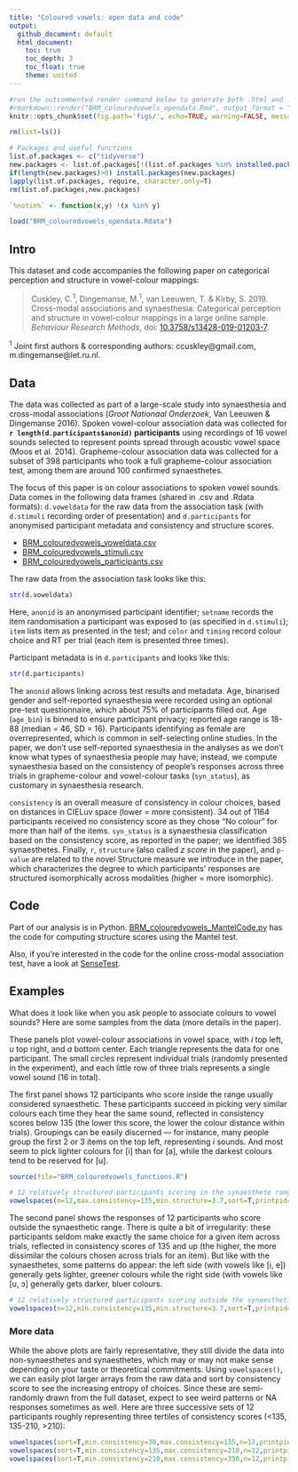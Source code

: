 ```yaml
---
title: "Coloured vowels: open data and code"
output:
  github_document: default
  html_document: 
    toc: true
    toc_depth: 3
    toc_float: true
    theme: united
---
```

```r
#run the outcommented render command below to generate both .html and .md output, the latter of which will be rendered nicely on GitHub:
#rmarkdown::render("BRM_colouredvowels_opendata.Rmd", output_format = "all",encoding="UTF-8")
knitr::opts_chunk$set(fig.path='figs/', echo=TRUE, warning=FALSE, message=FALSE)

```

```r

rm(list=ls())

# Packages and useful functions
list.of.packages <- c("tidyverse")
new.packages <- list.of.packages[!(list.of.packages %in% installed.packages()[,"Package"])]
if(length(new.packages)>0) install.packages(new.packages)
lapply(list.of.packages, require, character.only=T)
rm(list.of.packages,new.packages)

`%notin%` <- function(x,y) !(x %in% y) 

load("BRM_colouredvowels_opendata.Rdata")

```

## Intro
This dataset and code accompanies the following paper on categorical perception and structure in vowel-colour mappings:

> Cuskley, C.<sup>1</sup>, Dingemanse, M.<sup>1</sup>, van Leeuwen, T. & Kirby, S. 2019. Cross-modal associations and synaesthesia: Categorical perception and structure in vowel-colour mappings in a large online sample. *Behaviour Research Methods*, doi: [10.3758/s13428-019-01203-7](https://doi.org/10.3758/s13428-019-01203-7).

<sup>1</sup> Joint first authors & corresponding authors: ccuskley@gmail.com, m.dingemanse@let.ru.nl.

## Data
The data was collected as part of a large-scale study into synaesthesia and cross-modal associations (*Groot Nationaal Onderzoek*, Van Leeuwen & Dingemanse 2016). Spoken vowel-colour association data was collected for **`r length(d.participants$anonid)` participants** using recordings of 16 vowel sounds selected to represent points spread through acoustic vowel space (Moos et al. 2014). Grapheme-colour association data was collected for a subset of 398 participants who took a full grapheme-colour association test, among them are around 100 confirmed synaesthetes.

The focus of this paper is on colour associations to spoken vowel sounds. Data comes in the following data frames (shared in .csv and .Rdata formats): `d.voweldata` for the raw data from the association task (with `d.stimuli` recording order of presentation) and `d.participants` for anonymised participant metadata and consistency and structure scores.

* [BRM_colouredvowels_voweldata.csv](/BRM_colouredvowels_voweldata.csv)
* [BRM_colouredvowels_stimuli.csv](/BRM_colouredvowels_stimuli.csv)
* [BRM_colouredvowels_participants.csv](/BRM_colouredvowels_participants.csv)

The raw data from the association task looks like this:

```r
str(d.voweldata)

```
Here, `anonid` is an anonymised participant identifier; `setname` records the item randomisation a participant was exposed to (as specified in `d.stimuli`); `item` lists item as presented in the test; and `color` and `timing` record colour choice and RT per trial (each item is presented three times).

Participant metadata is in `d.participants` and looks like this:
```r
str(d.participants)
```

The `anonid` allows linking across test results and metadata. Age, binarised gender and self-reported synaesthesia were recorded using an optional pre-test questionnaire, which about 75% of participants filled out. Age (`age_bin`) is binned to ensure participant privacy; reported age range is 18-88 (median = 46, SD = 16).  Participants identifying as female are overrepresented, which is common in self-selecting online studies. In the paper, we don't use self-reported synaesthesia in the analyses as we don't know what types of synaesthesia people may have; instead, we compute synaesthesia based on the consistency of people's responses across three trials in grapheme-colour and vowel-colour tasks (`syn_status`), as customary in synaesthesia research.

`consistency` is an overall measure of consistency in colour choices, based on distances in CIELuv space (lower = more consistent). 34 out of 1164 participants received no consistency score as they chose "No colour" for more than half of the items. `syn_status` is a synaesthesia classification based on the consistency score, as reported in the paper; we identified 365 synaesthetes. Finally, `r`, `structure` (also called *z score* in the paper), and `p-value` are related to the novel Structure measure we introduce in the paper, which characterizes the degree to which participants' responses are structured isomorphically across modalities (higher = more isomorphic).

## Code
Part of our analysis is in Python. [BRM_colouredvowels_MantelCode.py](/BRM_colouredvowels_MantelCode.py) has the code for computing structure scores using the Mantel test.

Also, if you're interested in the code for the online cross-modal association test, have a look at [SenseTest](/SenseTest).

## Examples

What does it look like when you ask people to associate colours to vowel sounds? Here are some samples from the data (more details in the paper). 

These panels plot vowel-colour associations in vowel space, with *i* top left, *u* top right, and *a* bottom center. Each triangle represents the data for one participant. The small circles represent individual trials (randomly presented in the experiment), and each little row of three trials represents a single vowel sound (16 in total). 

The first panel shows 12 participants who score inside the range usually considered synaesthetic. These participants succeed in picking very similar colours each time they hear the same sound, reflected in consistency scores below 135 (the lower this score, the lower the colour distance within trials). Groupings can be easily discerned — for instance, many people group the first 2 or 3 items on the top left, representing *i* sounds. And most seem to pick lighter colours for [i] than for [a], while the darkest colours tend to be reserved for [u].


```r
source(file="BRM_colouredvowels_functions.R")

# 12 relatively structured participants scoring in the synaesthete range
vowelspaces(n=12,max.consistency=135,min.structure=3.7,sort=T,printpid=F)
```

The second panel shows the responses of 12 participants who score outside the synaesthetic range. There is quite a bit of irregularity: these participants seldom make exactly the same choice for a given item across trials, reflected in consistency scores of 135 and up (the higher, the more dissimilar the colours chosen across trials for an item). But like with the synaesthetes, some patterns do appear: the left side (with vowels like [i, e]) generally gets lighter, greener colours while the right side (with vowels like [u, ɔ] generally gets darker, bluer colours.

```r
# 12 relatively structured participants scoring outside the synaesthetic range
vowelspaces(n=12,min.consistency=135,min.structure=3.7,sort=T,printpid=F)
```

### More data
While the above plots are fairly representative, they still divide the data into non-synaesthetes and synaesthetes, which may or may not make sense depending on your taste or theoretical commitments. Using `vowelspaces()`, we can easily plot larger arrays from the raw data and sort by consistency score to see the increasing entropy of choices. Since these are semi-randomly drawn from the full dataset, expect to see weird patterns or NA responses sometimes as well. Here are three successive sets of 12 participants roughly representing three tertiles of consistency scores (<135, 135-210, >210):

```r
vowelspaces(sort=T,min.consistency=30,max.consistency=135,n=12,printpid=F)
vowelspaces(sort=T,min.consistency=135,max.consistency=210,n=12,printpid=F)
vowelspaces(sort=T,min.consistency=210,max.consistency=350,n=12,printpid=F)

```